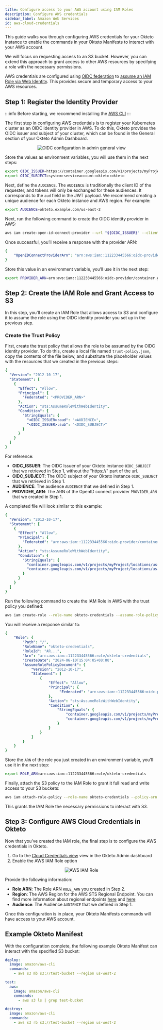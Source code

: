 ```yaml
---
title: Configure access to your AWS account using IAM Roles
description: Configure AWS credentials
sidebar_label: Amazon Web Services
id: aws-cloud-credentials
---
```


This guide walks you through configuring AWS credentials for your Okteto instance to enable the commands in your Okteto Manifests to interact with your AWS account.

We will focus on requesting access to an S3 bucket. However, you can extend this approach to grant access to other AWS resources by specifying a role with the necessary permissions.

AWS credentials are configured using [OIDC federation](https://docs.aws.amazon.com/IAM/latest/UserGuide/id_roles_providers_oidc.html) to [assume an IAM Role via Web Identity](https://docs.aws.amazon.com/IAM/latest/UserGuide/id_roles_manage-assume.html).
This provides secure and temporary access to your AWS resources.

## Step 1: Register the Identity Provider

:::info
Before starting, we recommend installing the [AWS CLI](https://docs.aws.amazon.com/cli/latest/userguide/getting-started-install.html#getting-started-install-instructions)
:::

The first step in configuring AWS credentials is to register your Kubernetes cluster as an OIDC identity provider in AWS.
To do this, Okteto provides the OIDC issuer and subject of your cluster, which can be found in the General section of your Okteto Admin Dashboard.

<p align="center">
  <Image
    src={require("@site/static/img/amazon-ecr-oidc-config.png").default}
    alt="OIDC configuration in admin general view"
  />
</p>

Store the values as environment variables, you will use them in the next steps:

```bash
export OIDC_ISSUER=https://container.googleapis.com/v1/projects/myProject/locations/us-central1/clusters/myCluster
export OIDC_SUBJECT=system:serviceaccount:okteto:okteto
```

Next, define the `AUDIENCE`.
The `AUDIENCE` is traditionally the client ID of the requester, and tokens will only be exchanged for these audiences.
It corresponds to the `aud` field in the JWT payload. We recommend creating a unique audience for each Okteto instance and AWS region.
For example:

```bash
export AUDIENCE=okteto.example.com/us-east-2
```

Next, run the following command to create the OIDC identity provider in AWS:


```bash
aws iam create-open-id-connect-provider --url "${OIDC_ISSUER}" --client-id-list "${AUDIENCE}"
```

Once successful, you’ll receive a response with the provider ARN:

```yaml
{
    "OpenIDConnectProviderArn": "arn:aws:iam::112233445566:oidc-provider/container.googleapis.com/v1/projects/myProject/locations/us-central1/clusters/myCluster"
}
```

Store this value in an environment variable, you'll use it in the next step:

```bash
export PROVIDER_ARN=arn:aws:iam::112233445566:oidc-provider/container.googleapis.com/v1/projects/myProject/locations/us-central1/clusters/myCluster
```

## Step 2: Create the IAM Role and Grant Access to S3

In this step, you'll create an IAM Role that allows access to S3 and configure it to assume the role using the OIDC identity provider you set up in the previous step.

### Create the Trust Policy

First, create the trust policy that allows the role to be assumed by the OIDC identity provider. To do this, create a local file named `trust-policy.json`,  copy the contents of the file below, and substitute the placeholder values with the resources that we created in the previous steps:


```yaml title="trust-policy.json"
{
  "Version": "2012-10-17",
  "Statement": [
    {
      "Effect": "Allow",
      "Principal": {
        "Federated": "<PROVIDER_ARN>"
      },
      "Action": "sts:AssumeRoleWithWebIdentity",
      "Condition": {
        "StringEquals": {
          "<OIDC_ISSUER>:aud": "<AUDIENCE>",
          "<OIDC_ISSUER>:sub": "<OIDC_SUBJECT>"
        }
      }
    }
  ]
}
```

For reference:
- **OIDC_ISSUER**: The OIDC Issuer of your Okteto instance `OIDC_SUBJECT` that we retrieved in Step 1, without the "https://" part of the url. 
- **OIDC_SUBJECT**: The OIDC subject of your Okteto instance `OIDC_SUBJECT` that we retrieved in Step 1.
- **AUDIENCE**: The audience `AUDIENCE` that we defined in Step 1.
- **PROVIDER_ARN**: The ARN of the OpenID connect provider `PROVIDER_ARN` that we created in Step 1. 

A completed file will look similar to this example:

```yaml title="trust-policy.json"
{
  "Version": "2012-10-17",
  "Statement": [
    {
      "Effect": "Allow",
      "Principal": {
        "Federated": "arn:aws:iam::112233445566:oidc-provider/container.googleapis.com/v1/projects/myProject/locations/us-central1/clusters/myCluster"
      },
      "Action": "sts:AssumeRoleWithWebIdentity",
      "Condition": {
        "StringEquals": {
          "container.googleapis.com/v1/projects/myProject/locations/us-central1/clusters/myCluster:aud": "okteto.example.com/us-east-2",
          "container.googleapis.com/v1/projects/myProject/locations/us-central1/clusters/myCluster:sub": "system:serviceaccount:okteto:okteto"
        }
      }
    }
  ]
}
```

Run the following command to create the IAM Role in AWS with the trust policy you defined:

```bash
aws iam create-role --role-name okteto-credentials --assume-role-policy-document file://trust-policy.json
```

You will receive a response similar to:

```yaml
{
    "Role": {
        "Path": "/",
        "RoleName": "okteto-credentials",
        "RoleId": "AR...",
        "Arn": "arn:aws:iam::112233445566:role/okteto-credentials",
        "CreateDate": "2024-06-10T15:04:05+00:00",
        "AssumeRolePolicyDocument": {
            "Version": "2012-10-17",
            "Statement": [
                {
                    "Effect": "Allow",
                    "Principal": {
                         "Federated": "arn:aws:iam::112233445566:oidc-provider/container.googleapis.com/v1/projects/myProject/locations/us-central1/clusters/myCluster"
                    },
                    "Action": "sts:AssumeRoleWithWebIdentity",
                    "Condition": {
                        "StringEquals": {
                            "container.googleapis.com/v1/projects/myProject/locations/us-central1/clusters/myCluster:aud": "okteto.example.com/us-east-2",
                            "container.googleapis.com/v1/projects/myProject/locations/us-central1/clusters/myCluster:sub": "system:serviceaccount:okteto:okteto"
                        }
                    }
                }
            ]
        }
    }
}
```

Store the `ARN` of the role you just created in an environment variable, you'll use it in the next step:

```bash
export ROLE_ARN=arn:aws:iam::112233445566:role/okteto-credentials
```

Finally, attach the S3 policy to the IAM Role to grant it full read and write access to your S3 buckets:

```bash
aws iam attach-role-policy --role-name okteto-credentials --policy-arn arn:aws:iam::aws:policy/AmazonS3FullAccess
```

This grants the IAM Role the necessary permissions to interact with S3.


## Step 3: Configure AWS Cloud Credentials in Okteto

Now that you've created the IAM role, the final step is to configure the AWS credentials in Okteto.

1. Go to the [Cloud Credentials view](index.mdx) view in the Okteto Admin dashboard
1. Enable the AWS IAM Role option

<p align="center">
  <Image
    src={require("@site/static/img/aws-cloud-credentials.png").default}
    alt="AWS IAM Role"
  />
</p>

Provide the following information:

- **Role ARN**: The Role ARN `ROLE_ARN` you created in Step 2.
- **Region**: The AWS Region for the AWS STS Regional Endpoint. You can find more information about regional endpoints [here](https://docs.aws.amazon.com/IAM/latest/UserGuide/id_credentials_temp_enable-regions.html) and [here](https://docs.aws.amazon.com/sdkref/latest/guide/feature-sts-regionalized-endpoints.html)
- **Audience**: The Audience `AUDIENCE` that we defined in Step 1.

Once this configuration is in place, your Okteto Manifests commands will have access to your AWS account.

## Example Okteto Manifest

With the configuration complete, the following example Okteto Manifest can interact with the specified S3 bucket:

```yaml
deploy:
  image: amazon/aws-cli
  commands:
    - aws s3 mb s3://test-bucket --region us-west-2

test:
  aws:
    image: amazon/aws-cli
    commands:
      - aws s3 ls | grep test-bucket

destroy:
  image: amazon/aws-cli
  commands:
    - aws s3 rb s3://test-bucket --region us-west-2
```

